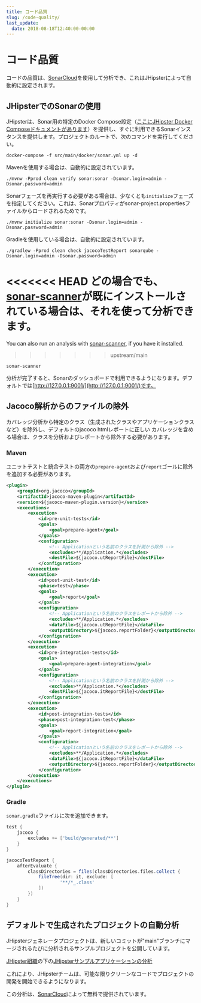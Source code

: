 ```yaml
---
title: コード品質
slug: /code-quality/
last_update:
  date: 2018-08-18T12:40:00-00:00
---
```


# <i class="fa fa-diamond"></i> コード品質

コードの品質は、[SonarCloud](https://sonarcloud.io)を使用して分析でき、これはJHipsterによって自動的に設定されます。

## JHipsterでのSonarの使用

JHipsterは、Sonar用の特定のDocker Compose設定（[ここにJHipster Docker Composeドキュメントがあります](/docker-compose/)）を提供し、すぐに利用できるSonarインスタンスを提供します。プロジェクトのルートで、次のコマンドを実行してください。

```shell
docker-compose -f src/main/docker/sonar.yml up -d
```

Mavenを使用する場合は、自動的に設定されています。

```shell
./mvnw -Pprod clean verify sonar:sonar -Dsonar.login=admin -Dsonar.password=admin
```

Sonarフェーズを再実行する必要がある場合は、少なくとも`initialize`フェーズを指定してください。これは、Sonarプロパティがsonar-project.propertiesファイルからロードされるためです。

```shell
./mvnw initialize sonar:sonar -Dsonar.login=admin -Dsonar.password=admin
```

Gradleを使用している場合は、自動的に設定されています。

```shell
./gradlew -Pprod clean check jacocoTestReport sonarqube -Dsonar.login=admin -Dsonar.password=admin
```

<<<<<<< HEAD
どの場合でも、[sonar-scanner](https://docs.sonarqube.org/display/SCAN/Analyzing+with+SonarQube+Scanner)が既にインストールされている場合は、それを使って分析できます。
=======
You can also run an analysis with [sonar-scanner](https://docs.sonarqube.org/display/SCAN/Analyzing+with+SonarQube+Scanner), if you have it installed.
>>>>>>> upstream/main

```shell
sonar-scanner
```

分析が完了すると、Sonarのダッシュボードで利用できるようになります。デフォルトでは[http://127.0.0.1:9001/](http://127.0.0.1:9001/)です。

## Jacoco解析からのファイルの除外

カバレッジ分析から特定のクラス（生成されたクラスやアプリケーションクラスなど）を除外し、デフォルトのjacoco htmlレポートに正しい
カバレッジを含める場合は、クラスを分析およびレポートから除外する必要があります。

### Maven

ユニットテストと統合テストの両方の`prepare-agent`および`report`ゴールに除外を追加する必要があります。

```xml
<plugin>
    <groupId>org.jacoco</groupId>
    <artifactId>jacoco-maven-plugin</artifactId>
    <version>${jacoco-maven-plugin.version}</version>
    <executions>
        <execution>
            <id>pre-unit-tests</id>
            <goals>
                <goal>prepare-agent</goal>
            </goals>
            <configuration>
                <!-- Applicationという名前のクラスを計測から除外 -->
                <excludes>**/Application.*</excludes>
                <destFile>${jacoco.utReportFile}</destFile>
            </configuration>
        </execution>
        <execution>
            <id>post-unit-test</id>
            <phase>test</phase>
            <goals>
                <goal>report</goal>
            </goals>
            <configuration>
                <!-- Applicationという名前のクラスをレポートから除外 -->
                <excludes>**/Application.*</excludes>
                <dataFile>${jacoco.utReportFile}</dataFile>
                <outputDirectory>${jacoco.reportFolder}</outputDirectory>
            </configuration>
        </execution>
        <execution>
            <id>pre-integration-tests</id>
            <goals>
                <goal>prepare-agent-integration</goal>
            </goals>
            <configuration>
                <!-- Applicationという名前のクラスを計測から除外 -->
                <excludes>**/Application.*</excludes>
                <destFile>${jacoco.itReportFile}</destFile>
            </configuration>
        </execution>
        <execution>
            <id>post-integration-tests</id>
            <phase>post-integration-test</phase>
            <goals>
                <goal>report-integration</goal>
            </goals>
            <configuration>
                <!-- Applicationという名前のクラスをレポートから除外 -->
                <excludes>**/Application.*</excludes>
                <dataFile>${jacoco.itReportFile}</dataFile>
                <outputDirectory>${jacoco.reportFolder}</outputDirectory>
            </configuration>
        </execution>
    </executions>
</plugin>
```

### Gradle

`sonar.gradle`ファイルに次を追加できます。

```gradle
test {
    jacoco {
        excludes += ['build/generated/**']
    }
}

jacocoTestReport {
    afterEvaluate {
        classDirectories = files(classDirectories.files.collect {
            fileTree(dir: it, exclude: [
                    '**/*_.class'
            ])
        })
    }
}
```

## デフォルトで生成されたプロジェクトの自動分析

JHipsterジェネレータプロジェクトは、新しいコミットが"main"ブランチにマージされるたびに分析されるサンプルプロジェクトを公開しています。

[JHipster組織](https://sonarcloud.io/organizations/jhipster)の下の[JHipsterサンプルアプリケーションの分析](https://sonarcloud.io/dashboard?id=jhipster-sample-application)

これにより、JHipsterチームは、可能な限りクリーンなコードでプロジェクトの開発を開始できるようになります。

この分析は、[SonarCloud](https://sonarcloud.io)によって無料で提供されています。
